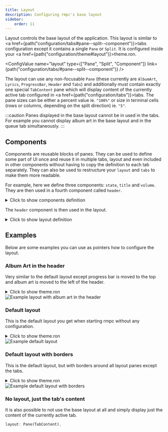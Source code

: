```yaml
---
title: Layout
description: Configuring rmpc's base layout
sidebar:
    order: 11
---
```



Layout controls the base layout of the application. This layout is similar to <a href={path("configuration/tabs#pane--split--component")}>tabs</a>
configuration except it contains a single `Pane` or `Split`. It is configured inside your <a href={path("configuration/theme#layout")}>theme.ron</a>.

<ConfigValue
    name="layout"
    type={["Pane", "Split", "Component"]}
    link={path("configuration/tabs/#pane--split--component")}
/>

The layout can use any non-focusable `Pane` (these currently are `AlbumArt`, `Lyrics`, `ProgressBar`, `Header` and `Tabs`)
and additionally must contain exactly one special `TabContent` pane which will display content of the
currently active tab configured in <a href={path("configuration/tabs")}>tabs</a>. The pane sizes can be either a percent
value ie. `"100%"` or size in terminal cells (rows or columns, depending on the split direction) ie. `"5"`.

:::caution
Panes displayed in the base layout cannot be in used in the tabs.
For example you cannot display album art in the base layout and in the queue tab simultaneously.
:::

## Components

<ConfigValue name="components" type="other" customText="Map<string, Pane | Split | Component>" />

Components are reusable blocks of panes. They can be used to define some part of UI once and reuse it in multiple tabs, layout
and even included in other components without having to copy the definition to each tab separately. They can also be used to
restructure your `layout` and `tabs` to make them more readable.

For example, here we define three components: `state`, `title` and `volume`. They are then used in a fourth component called `header`.

<details>

<summary>Click to show components definition</summary>

```rust
components: {
    "state": Pane(Property(
        content: [
            (kind: Text("["), style: (fg: "yellow", modifiers: "Bold")),
            (kind: Property(Status(StateV2())), style: (fg: "yellow", modifiers: "Bold")),
            (kind: Text("]"), style: (fg: "yellow", modifiers: "Bold")),
        ], align: Left,
    )),
    "title": Pane(Property(
        content: [
            (kind: Property(Song(Title)), style: (modifiers: "Bold"),
                default: (kind: Text("No Song"), style: (modifiers: "Bold")))
        ], align: Center, scroll_speed: 1
    )),
    "volume": Pane(Property(
        content: [
            (kind: Property(Widget(Volume)), style: (fg: "blue", modifiers: "Bold")),
        ], align: Right
    )),
    "header": Split(
        direction: Horizontal,
        panes: [
            (size: "23", pane: Component("state")),
            (size: "100%", borders: "LEFT | RIGHT", pane: Component("title")),
            (size: "23", pane: Component("volume")),
        ],
    ),
}
```

</details>

The `header` component is then used in the layout.

<details>

<summary>Click to show layout definition</summary>

```rust
layout: Split(
    direction: Vertical,
    panes: [
        (
            size: "4",
            borders: "ALL",
            pane: Component("header"),
        ),
        (
            size: "3",
            borders: "ALL",
            pane: Pane(Tabs),
        ),
        (
            size: "100%",
            borders: "ALL",
            background_color: "red",
            pane: Pane(TabContent),
        ),
        (
            size: "3",
            borders: "ALL",
            pane: Component("progress_bar"),
        ),
    ]
),
```

</details>

## Examples

Below are some examples you can use as pointers how to configure the layout.

### Album Art in the header

Very similar to the default layout except progress bar is moved to the top and album art is moved to the left of the header.

<details>

<summary>Click to show theme.ron</summary>

```rust
layout: Split(
    direction: Vertical,
    panes: [
        (
            size: "8",
            pane: Split(
                direction: Horizontal,
                panes: [
                    (
                        size: "21",
                        pane: Pane(AlbumArt),
                    ),
                    (
                        size: "100%",
                        pane: Split(
                            direction: Vertical,
                            panes: [
                                (
                                    size: "5",
                                    pane: Pane(Header),
                                ),
                                (
                                    size: "1",
                                    pane: Pane(ProgressBar),
                                ),
                                (
                                    size: "3",
                                    pane: Pane(Tabs),
                                ),
                            ]
                        )
                    ),
                ]
            ),
        ),
        (
            size: "100%",
            pane: Pane(TabContent),
        ),
    ],
),
```

</details>

<Image src={example_layout_album_art_in_header} width={800} alt="Example layout with album art in the header" />

### Default layout

This is the default layout you get when starting rmpc without any configuration.

<details>
<summary>Click to show theme.ron</summary>

```rust
layout: Split(
    direction: Vertical,
    panes: [
        (
            pane: Pane(Header),
            size: "2",
        ),
        (
            pane: Pane(Tabs),
            size: "3",
        ),
        (
            pane: Pane(TabContent),
            size: "100%",
        ),
        (
            pane: Pane(ProgressBar),
            size: "1",
        ),
    ],
),
```

</details>

<Image src={example_layout_default} width={800} alt="Example default layout" />

### Default layout with borders

This is the default layout, but with borders around all layout panes except the tabs.

<details>
<summary>Click to show theme.ron</summary>

```rust
layout: Split(
    direction: Vertical,
    panes: [
        (
            size: "4",
            borders: "ALL",
            pane: Pane(Header),
        ),
        (
            size: "3",
            pane: Pane(Tabs),
        ),
        (
            size: "100%",
            borders: "ALL",
            pane: Pane(TabContent),
        ),
        (
            size: "3",
            borders: "ALL",
            pane: Pane(ProgressBar),
        ),
    ],
),
```

</details>

<Image src={example_layout_default_borders} width={800} alt="Example default layout with borders" />

### No layout, just the tab's content

It is also possible to not use the base layout at all and simply display just the content of the currently active tab.

```rust
layout: Pane(TabContent),
```
